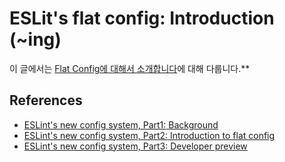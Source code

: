 # ESLit's flat config: Introduction (~ing)

이 글에서는 [Flat Config에 대해서 소개합니다](https://eslint.org/blog/2022/08/new-config-system-part-2/)에 대해 다룹니다.**

## References
- [ESLint's new config system, Part1: Background](https://eslint.org/blog/2022/08/new-config-system-part-1/)
- [ESLint's new config system, Part2: Introduction to flat config](https://eslint.org/blog/2022/08/new-config-system-part-2/)
- [ESLint's new config system, Part3: Developer preview](https://eslint.org/blog/2022/08/new-config-system-part-3/)